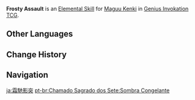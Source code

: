 {{Genius Invokation TCG Skill Infobox
|image      = Frosty Assault Character Card Skill.png
|type       = Elemental Skill
|character  = Maguu Kenki
|element    = Cryo
|matching   = 3
|effect     = Summons 1 '''[[Shadowsword: Galloping Frost]]'''.<br><br>{{TCG Summon|Shadowsword: Galloping Frost}}
|order      = 3
}}
'''Frosty Assault''' is an [[Character Card Elemental Skill|Elemental Skill]] for [[Maguu Kenki (Character Card)|Maguu Kenki]] in [[Genius Invokation TCG]].

==Other Languages==
{{Other Languages
|en      = Frosty Assault
|zhs     = 霜驰影突
|zhs_rm  = Shuāngchí Yǐngtū
|zht     = 霜馳影突
|zht_rm  = Shuāngchí Yǐngtú
|zh_tl   = Rushing Frost, Piercing Shadow
|ja      = 霜馳影突
|ja_rm   = Souchi Eitotsu
|ja_tl   = Rushing Frost, Piercing Shadow
|ko      = 서리 낀 그림자의 돌진
|ko_rm   = Seori Kkin Geurimja-ui Doljjin
|ko_tl   = Dash of the Frosty Shadow
|es      = Asalto de escarcha
|es_tl   = Frost Assault
|fr      = Assaut givré
|fr_tl   = Frosted Assault
|ru      = Морозная тень
|ru_tl   = Frost Shadow
|th      = Frosty Assault
|vi      = Đột Kích Băng Giá
|vi_tl   = 
|de      = Frostiger Schatten
|de_tl   = Frosty Shadow
|id      = Frosty Assault
|pt      = Sombra Congelante
|pt_tl   = 
|tr      = Dondurucu Saldırı
|tr_tl   = 
|it      = Ombra gelida
|it_tl   = Frosty Shadow
}}

==Change History==
{{Change History|3.3}}

==Navigation==
{{Genius Invokation TCG Skill Navbox|Maguu Kenki}}

[[ja:霜馳影突]]
[[pt-br:Chamado Sagrado dos Sete:Sombra Congelante]]